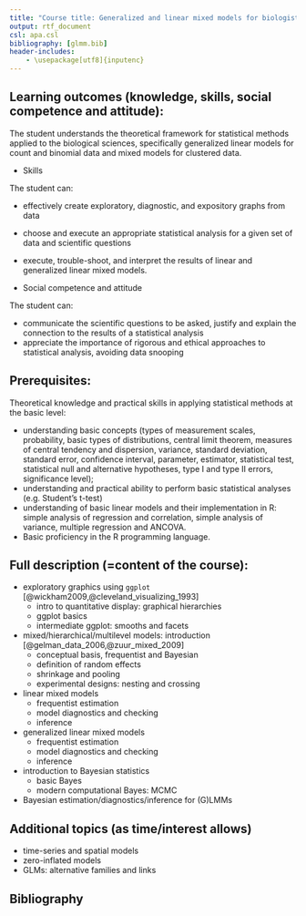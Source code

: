 ```yaml
---
title: "Course title: Generalized and linear mixed models for biologists"
output: rtf_document
csl: apa.csl
bibliography: [glmm.bib]
header-includes:
    - \usepackage[utf8]{inputenc}
---
```


## Learning outcomes (knowledge, skills, social competence and attitude):

The student understands the theoretical framework for statistical methods applied to the biological sciences, specifically generalized linear models for count and binomial data and mixed models for clustered data.

* Skills

The student can:

- effectively create exploratory, diagnostic, and expository graphs from data
- choose and execute an appropriate statistical analysis for a given set of data and scientific questions
- execute, trouble-shoot, and interpret the results of linear and generalized linear mixed models.

* Social competence and attitude

The student can:

- communicate the scientific questions to be asked, justify and explain the connection to the results of a statistical analysis
- appreciate the importance of rigorous and ethical approaches to statistical analysis, avoiding data snooping

## Prerequisites:

Theoretical knowledge and practical skills in applying statistical methods at the basic level:

* understanding basic concepts (types of measurement scales, probability, basic types of distributions, central limit theorem, measures of central tendency and dispersion, variance, standard deviation, standard error, confidence interval, parameter, estimator, statistical test, statistical null and alternative hypotheses, type I and type II errors, significance level);
* understanding and practical ability to perform basic statistical analyses (e.g. Student's t-test)
* understanding of basic linear models and their implementation in R: simple analysis of regression and correlation, simple analysis of variance, multiple regression and ANCOVA.
* Basic proficiency in the R programming language. 

## Full description (=content of the course):

* exploratory graphics using `ggplot` [@wickham2009,@cleveland_visualizing_1993]
	* intro to quantitative display: graphical hierarchies
	* ggplot basics
	* intermediate ggplot: smooths and facets
* mixed/hierarchical/multilevel models: introduction [@gelman_data_2006,@zuur_mixed_2009]
    * conceptual basis, frequentist and Bayesian
    * definition of random effects
	* shrinkage and pooling
	* experimental designs: nesting and crossing
* linear mixed models
    * frequentist estimation
    * model diagnostics and checking
	* inference
* generalized linear mixed models
    * frequentist estimation
    * model diagnostics and checking
	* inference
* introduction to Bayesian statistics
    * basic Bayes
    * modern computational Bayes: MCMC
* Bayesian estimation/diagnostics/inference for (G)LMMs
	
## Additional topics (as time/interest allows)

* time-series and spatial models
* zero-inflated models
* GLMs: alternative families and links

## Bibliography

